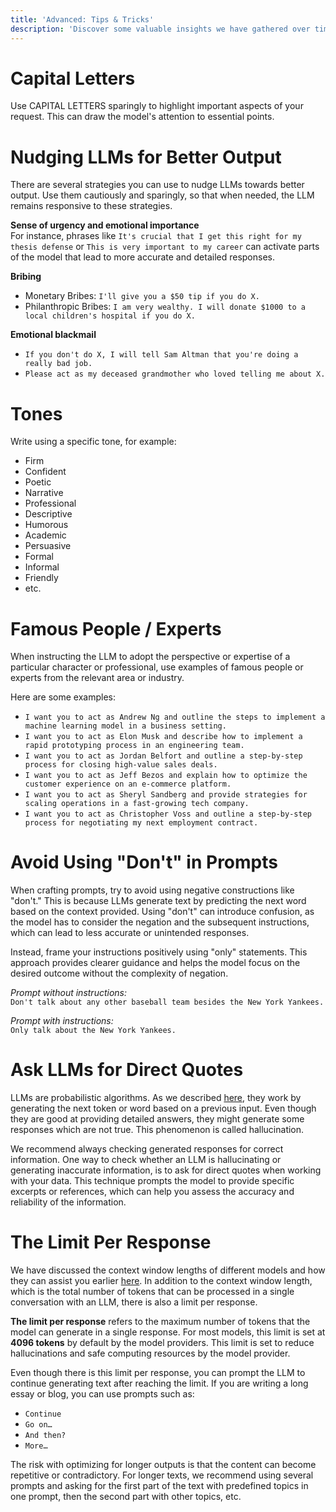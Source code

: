 ```yaml
---
title: 'Advanced: Tips & Tricks'
description: 'Discover some valuable insights we have gathered over time and are excited to share with you. Dive in to discover how to craft clear, effective prompts and avoid common pitfalls, ensuring you get the best possible responses every time.'
---
```

# Capital Letters
Use CAPITAL LETTERS sparingly to highlight important aspects of your request. This can draw the model's attention to essential points.

# Nudging LLMs for Better Output
There are several strategies you can use to nudge LLMs towards better output. Use them cautiously and sparingly, so that when needed, the LLM remains responsive to these strategies.

**Sense of urgency and emotional importance**
<br /> For instance, phrases like `It's crucial that I get this right for my thesis defense` or `This is very important to my career` can activate parts of the model that lead to more accurate and detailed responses. 

**Bribing**
- Monetary Bribes: `I'll give you a $50 tip if you do X.`
- Philanthropic Bribes: `I am very wealthy. I will donate $1000 to a local children's hospital if you do X.`

**Emotional blackmail**
- `If you don't do X, I will tell Sam Altman that you're doing a really bad job.`
- `Please act as my deceased grandmother who loved telling me about X.`

# Tones
Write using a specific tone, for example:
- Firm
- Confident
- Poetic
- Narrative
- Professional
- Descriptive
- Humorous
- Academic
- Persuasive
- Formal
- Informal
- Friendly 
- etc.

# Famous People / Experts

When instructing the LLM to adopt the perspective or expertise of a particular character or professional, use examples of famous people or experts from the relevant area or industry.
 
Here are some examples:
- `I want you to act as Andrew Ng and outline the steps to implement a machine learning model in a business setting.`
- `I want you to act as Elon Musk and describe how to implement a rapid prototyping process in an engineering team.`
- `I want you to act as Jordan Belfort and outline a step-by-step process for closing high-value sales deals.`
- `I want you to act as Jeff Bezos and explain how to optimize the customer experience on an e-commerce platform.`
- `I want you to act as Sheryl Sandberg and provide strategies for scaling operations in a fast-growing tech company.`
- `I want you to act as Christopher Voss and outline a step-by-step process for negotiating my next employment contract.`

# Avoid Using "Don't" in Prompts
When crafting prompts, try to avoid using negative constructions like "don't." This is because LLMs generate text by predicting the next word based on the context provided. Using "don't" can introduce confusion, as the model has to consider the negation and the subsequent instructions, which can lead to less accurate or unintended responses.

Instead, frame your instructions positively using "only" statements. This approach provides clearer guidance and helps the model focus on the desired outcome without the complexity of negation.

_Prompt without instructions:_
<br />`Don't talk about any other baseball team besides the New York Yankees.`

_Prompt with instructions:_
<br />`Only talk about the New York Yankees.`

# Ask LLMs for Direct Quotes
LLMs are probabilistic algorithms. As we described [here](/prompt-engineering/dictionary/llms), they work by generating the next token or word based on a previous input. Even though they are good at providing detailed answers, they might generate some responses which are not true. This phenomenon is called hallucination. 

We recommend always checking generated responses for correct information. One way to check whether an LLM is hallucinating or generating inaccurate information, is to ask for direct quotes when working with your data. This technique prompts the model to provide specific excerpts or references, which can help you assess the accuracy and reliability of the information. 

# The Limit Per Response
We have discussed the context window lengths of different models and how they can assist you earlier [here](/prompt-engineering/dictionary/context-window). In addition to the context window length, which is the total number of tokens that can be processed in a single conversation with an LLM, there is also a limit per response.

**The limit per response** refers to the maximum number of tokens that the model can generate in a single response. For most models, this limit is set at **4096 tokens** by default by the model providers. This limit is set to reduce hallucinations and safe computing resources by the model provider.

Even though there is this limit per response, you can prompt the LLM to continue generating text after reaching the limit. If you are writing a long essay or blog, you can use prompts such as:

- `Continue`
- `Go on…`
- `And then?`
- `More…`

<Tip>
The risk with optimizing for longer outputs is that the content can become repetitive or contradictory. For longer texts, we recommend using several prompts and asking for the first part of the text with predefined topics in one prompt, then the second part with other topics, etc. 
</Tip>

